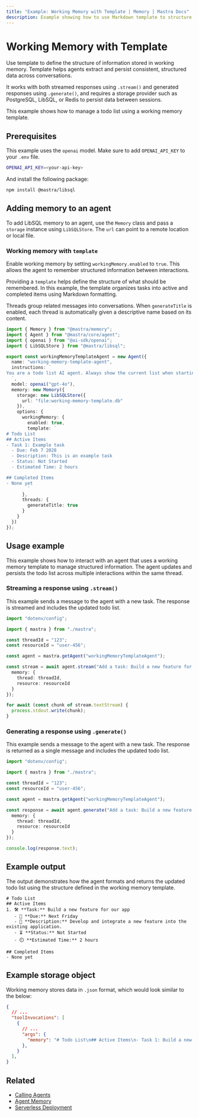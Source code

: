 ```yaml
---
title: "Example: Working Memory with Template | Memory | Mastra Docs"
description: Example showing how to use Markdown template to structure working memory data.
---
```


# Working Memory with Template

Use template to define the structure of information stored in working memory. Template helps agents extract and persist consistent, structured data across conversations.

It works with both streamed responses using `.stream()` and generated responses using `.generate()`, and requires a storage provider such as PostgreSQL, LibSQL, or Redis to persist data between sessions.

This example shows how to manage a todo list using a working memory template.

## Prerequisites

This example uses the `openai` model. Make sure to add `OPENAI_API_KEY` to your `.env` file.

```bash filename=".env" copy
OPENAI_API_KEY=<your-api-key>
```

And install the following package:

```bash copy
npm install @mastra/libsql
```

## Adding memory to an agent

To add LibSQL memory to an agent, use the `Memory` class and pass a `storage` instance using `LibSQLStore`. The `url` can point to a remote location or local file.

### Working memory with `template`

Enable working memory by setting `workingMemory.enabled` to `true`. This allows the agent to remember structured information between interactions.

Providing a `template` helps define the structure of what should be remembered. In this example, the template organizes tasks into active and completed items using Markdown formatting.

Threads group related messages into conversations. When `generateTitle` is enabled, each thread is automatically given a descriptive name based on its content.

```typescript filename="src/mastra/agents/example-working-memory-template-agent.ts" showLineNumbers copy
import { Memory } from "@mastra/memory";
import { Agent } from "@mastra/core/agent";
import { openai } from "@ai-sdk/openai";
import { LibSQLStore } from "@mastra/libsql";

export const workingMemoryTemplateAgent = new Agent({
  name: "working-memory-template-agent",
  instructions: `
You are a todo list AI agent. Always show the current list when starting a conversation. For each task, include: title with index number, due date, description, status, and estimated time. Use emojis for each field. Support subtasks with bullet points. Ask for time estimates to help with timeboxing.
  `,
  model: openai("gpt-4o"),
  memory: new Memory({
    storage: new LibSQLStore({
      url: "file:working-memory-template.db"
    }),
    options: {
      workingMemory: {
        enabled: true,
        template: `
# Todo List
## Active Items
- Task 1: Example task
  - Due: Feb 7 2028
  - Description: This is an example task
  - Status: Not Started
  - Estimated Time: 2 hours

## Completed Items
- None yet
        `
      },
      threads: {
        generateTitle: true
      }
    }
  })
});
```

## Usage example

This example shows how to interact with an agent that uses a working memory template to manage structured information. The agent updates and persists the todo list across multiple interactions within the same thread.

### Streaming a response using `.stream()`

This example sends a message to the agent with a new task. The response is streamed and includes the updated todo list.

```typescript filename="src/test-working-memory-template-agent.ts" showLineNumbers copy
import "dotenv/config";

import { mastra } from "./mastra";

const threadId = "123";
const resourceId = "user-456";

const agent = mastra.getAgent("workingMemoryTemplateAgent");

const stream = await agent.stream("Add a task: Build a new feature for our app. It should take about 2 hours and needs to be done by next Friday.", {
  memory: {
    thread: threadId,
    resource: resourceId
  }
});

for await (const chunk of stream.textStream) {
  process.stdout.write(chunk);
}
```

### Generating a response using `.generate()`

This example sends a message to the agent with a new task. The response is returned as a single message and includes the updated todo list.

```typescript filename="src/test-working-memory-template-agent.ts" showLineNumbers copy
import "dotenv/config";

import { mastra } from "./mastra";

const threadId = "123";
const resourceId = "user-456";

const agent = mastra.getAgent("workingMemoryTemplateAgent");

const response = await agent.generate("Add a task: Build a new feature for our app. It should take about 2 hours and needs to be done by next Friday.", {
  memory: {
    thread: threadId,
    resource: resourceId
  }
});

console.log(response.text);
```

## Example output

The output demonstrates how the agent formats and returns the updated todo list using the structure defined in the working memory template.

```text
# Todo List
## Active Items
1. 🛠️ **Task:** Build a new feature for our app
   - 📅 **Due:** Next Friday
   - 📝 **Description:** Develop and integrate a new feature into the existing application.
   - ⏳ **Status:** Not Started
   - ⏲️ **Estimated Time:** 2 hours

## Completed Items
- None yet
```

## Example storage object

Working memory stores data in `.json` format, which would look similar to the below:

```json
{
  // ...
  "toolInvocations": [
    {
      // ...
      "args": {
        "memory": "# Todo List\n## Active Items\n- Task 1: Build a new feature for our app\n  - Due: Next Friday\n  - Description: Build a new feature for our app\n  - Status: Not Started\n  - Estimated Time: 2 hours\n\n## Completed Items\n- None yet"
      },
    }
  ],
}
```

## Related

- [Calling Agents](../agents/calling-agents.mdx#from-the-command-line)
- [Agent Memory](../../docs/agents/agent-memory.mdx)
- [Serverless Deployment](../../docs/deployment/server-deployment.mdx#libsqlstore)
